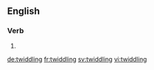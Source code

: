 
==English==

===Verb===
{{head|en}}

# {{present participle of|twiddle}}

[[de:twiddling]]
[[fr:twiddling]]
[[sv:twiddling]]
[[vi:twiddling]]